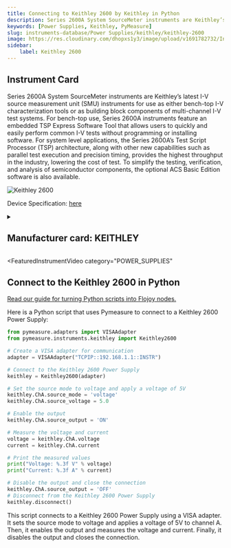 ```yaml
---
title: Connecting to Keithley 2600 by Keithley in Python
description: Series 2600A System SourceMeter instruments are Keithley’s latest I-V source measurement unit (SMU) instruments for use as either bench-top I-V characterization tools or as building block components of multi-channel I-V test systems. For bench-top use, Series 2600A instruments feature an embedded TSP Express Software Tool that allows users to quickly and easily perform common I-V tests without programming or installing software. For system level applications, the Series 2600A’s Test Script Processor (TSP) architecture, along with other new capabilities such as parallel test execution and precision timing, provides the highest throughput in the industry, lowering the cost of test. To simplify the testing, verification, and analysis of semiconductor components, the optional ACS Basic Edition software is also available.
keywords: [Power Supplies, Keithley, PyMeasure] 
slug: instruments-database/Power Supplies/keithley/keithley-2600 
image: https://res.cloudinary.com/dhopxs1y3/image/upload/v1691782732/Instruments/Power%20Supplies/Keithley-2600/Keithley-2600.jpg
sidebar:
    label: Keithley 2600 
---
```



## Instrument Card

Series 2600A System SourceMeter instruments are Keithley’s latest I-V source measurement unit
(SMU) instruments for use as either bench-top I-V characterization tools or as building block components of multi-channel I-V test systems. For bench-top use, Series 2600A instruments feature an
embedded TSP Express Software Tool that allows users to quickly and easily perform common I-V
tests without programming or installing software. For system level applications, the Series 2600A’s
Test Script Processor (TSP) architecture, along with other new capabilities such as parallel test execution and precision timing, provides the highest throughput in the industry, lowering the cost of test.
To simplify the testing, verification, and analysis of semiconductor components, the optional ACS
Basic Edition software is also available.

![Keithley 2600](https://res.cloudinary.com/dhopxs1y3/image/upload/v1691782732/Instruments/Power%20Supplies/Keithley-2600/Keithley-2600.jpg)

Device Specification: [here](https://www.imperial.ac.uk/media/imperial-college/research-centres-and-groups/centre-for-bio-inspired-technology/7291001.PDF)

<details style={{ marginTop: "15px"}}>
<summary><h2 style={{display:'inline'}}>Manufacturer card: KEITHLEY</h2></summary>

![KEITHLEY](https://res.cloudinary.com/dhopxs1y3/image/upload/v1692806202/Instruments/Vendor%20Logos/Keithley.png)

Keithley Instruments is a measurement and instrument company headquartered in Solon, Ohio, that develops, manufactures, markets, and sells data acquisition products, as well as complete systems for high-volume production and assembly testing.

- Headquarters: Cleveland, Ohio, United States
- Yearly Revenue (millions, USD): 110.6
- Vendor Website: [here](https://www.tek.com/en)

</details>


<FeaturedInstrumentVideo
  category="POWER_SUPPLIES"
></FeaturedInstrumentVideo>

## Connect to the Keithley 2600 in Python

[Read our guide for turning Python scripts into Flojoy nodes.](https://docs.flojoy.ai/contribution/blocks/custom-flojoy-block/)



<Tabs>
<TabItem value="Flojoy" label="Flojoy" className="flojoy-instrument-tabs">

<SectionsCard category="POWER_SUPPLIES" manufacturer="Keithley"></SectionsCard>

</TabItem>
<TabItem value="PyMeasure" label="PyMeasure">

Here is a Python script that uses Pymeasure to connect to a Keithley 2600 Power Supply:

```python
from pymeasure.adapters import VISAAdapter
from pymeasure.instruments.keithley import Keithley2600

# Create a VISA adapter for communication
adapter = VISAAdapter("TCPIP::192.168.1.1::INSTR")

# Connect to the Keithley 2600 Power Supply
keithley = Keithley2600(adapter)

# Set the source mode to voltage and apply a voltage of 5V
keithley.ChA.source_mode = 'voltage'
keithley.ChA.source_voltage = 5.0

# Enable the output
keithley.ChA.source_output = 'ON'

# Measure the voltage and current
voltage = keithley.ChA.voltage
current = keithley.ChA.current

# Print the measured values
print("Voltage: %.3f V" % voltage)
print("Current: %.3f A" % current)

# Disable the output and close the connection
keithley.ChA.source_output = 'OFF'
# Disconnect from the Keithley 2600 Power Supply
keithley.disconnect()
```

This script connects to a Keithley 2600 Power Supply using a VISA adapter. It sets the source mode to voltage and applies a voltage of 5V to channel A. Then, it enables the output and measures the voltage and current. Finally, it disables the output and closes the connection.

</TabItem>
</Tabs>